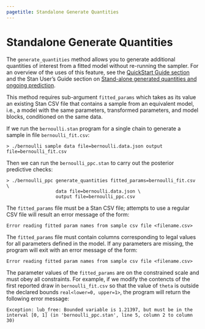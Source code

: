 ```yaml
---
pagetitle: Standalone Generate Quantities
---
```


# Standalone Generate Quantities

The `generate_quantities` method allows you to generate additional
quantities of interest from a fitted model without re-running the sampler.
For an overview of the uses of this feature, see the
[QuickStart Guide section](generate_quantities_intro.Rmd)
and the Stan User's Guide section on
[Stand-alone generated quantities and ongoing prediction](
https://mc-stan.org/docs/stan-users-guide/stand-alone-generated-quantities-and-ongoing-prediction.html).

This method requires sub-argument `fitted_params` which takes as its value
an existing Stan CSV file that contains a sample from an equivalent model,
i.e., a model with the same parameters, transformed parameters, and model blocks,
conditioned on the same data.

If we run the `bernoulli.stan` program for a single chain to
generate a sample in file `bernoulli_fit.csv`:

```
> ./bernoulli sample data file=bernoulli.data.json output file=bernoulli_fit.csv
```

Then we can run the `bernoulli_ppc.stan` to carry out the posterior predictive
checks:

```
> ./bernoulli_ppc generate_quantities fitted_params=bernoulli_fit.csv \
                  data file=bernoulli.data.json \
                  output file=bernoulli_ppc.csv
```

The `fitted_params` file must be a Stan CSV file; attempts to use a regular CSV file
will result an error message of the form:

```
Error reading fitted param names from sample csv file <filename.csv>
```

The `fitted_params` file must contain columns corresponding to legal values
for all parameters defined in the model.
If any parameters are missing, the program will exit with an error
message of the form:

```
Error reading fitted param names from sample csv file <filename.csv>
```

The parameter values of the `fitted_params` are on the
constrained scale and must obey all constraints.
For example, if we modify the contencts of the first
reported draw in `bernoulli_fit.csv` so that the value
of `theta` is outside the declared bounds `real<lower=0, upper=1>`,
the program will return the following error message:

```
Exception: lub_free: Bounded variable is 1.21397, but must be in the interval [0, 1] (in 'bernoulli_ppc.stan', line 5, column 2 to column 30)
```




